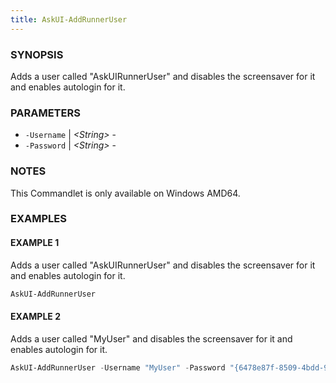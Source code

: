 ---
title: AskUI-AddRunnerUser
---


### SYNOPSIS

Adds a user called "AskUIRunnerUser" and disables the screensaver for it and enables autologin for it.

### PARAMETERS

- `-Username` | _&lt;String&gt;_ -  
- `-Password` | _&lt;String&gt;_ - 

### NOTES

This Commandlet is only available on Windows AMD64.

### EXAMPLES

#### EXAMPLE 1

Adds a user called "AskUIRunnerUser" and disables the screensaver for it and enables autologin for it.

```powershell
AskUI-AddRunnerUser
```
 
#### EXAMPLE 2

Adds a user called "MyUser" and disables the screensaver for it and enables autologin for it.

```powershell
AskUI-AddRunnerUser -Username "MyUser" -Password "{6478e87f-8509-4bdd-9837-4e717f0c9b6b}""
```


